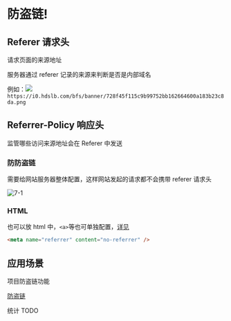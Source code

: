 # 防盗链!

## Referer 请求头

请求页面的来源地址

服务器通过 referer 记录的来源来判断是否是内部域名

例如：![](https://i0.hdslb.com/bfs/banner/728f45f115c9b99752bb162664600a183b23c8da.png)
`https://i0.hdslb.com/bfs/banner/728f45f115c9b99752bb162664600a183b23c8da.png`

## Referrer-Policy 响应头

监管哪些访问来源地址会在 Referer 中发送

### 防防盗链

需要给网站服务器整体配置，这样网站发起的请求都不会携带 referer 请求头

![7-1](./img/7-1.jpg)

### HTML

也可以放 html 中，`<a>`等也可单独配置，[详见](https://developer.mozilla.org/zh-CN/docs/Web/HTTP/Headers/Referrer-Policy)

```html
<meta name="referrer" content="no-referrer" />
```

## 应用场景

项目防盗链功能

<a href="../业务/防盗链">防盗链</a>

统计 TODO
